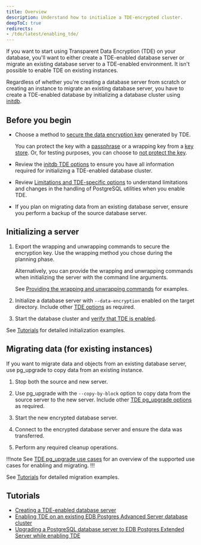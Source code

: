 ```yaml
---
title: Overview
description: Understand how to initialize a TDE-encrypted cluster.
deepToC: true
redirects:
- /tde/latest/enabling_tde/
---
```


If you want to start using Transparent Data Encryption (TDE) on your database, you'll want to either create a TDE-enabled database server or migrate an existing database server to a TDE-enabled environment. It isn't possible to enable TDE on existing instances. 

Regardless of whether you're creating a database server from scratch or creating an instance to migrate an existing database server, you have to create a TDE-enabled database by initializing a database cluster using [initdb](https://www.postgresql.org/docs/15/app-initdb.html). 

## Before you begin

-   Choose a method to [secure the data encryption key](secure_key) generated by TDE.
    
    You can protect the key with a [passphrase](./secure_key/passphrase/) or a wrapping key from a [key store](secure_key/key_store/). Or, for testing purposes, you can choose to [not protect the key](secure_key/disabling_key/).

-   Review the [initdb TDE options](./initdb_tde_options/) to ensure you have all information required for initializing a TDE-enabled database cluster.

-   Review [Limitations and TDE-specific options](./limitations/) to understand limitations and changes in the handling of PostgreSQL utilities when you enable TDE.

-   If you plan on migrating data from an existing database server, ensure you perform a backup of the source database server.

## Initializing a server

1.  Export the wrapping and unwrapping commands to secure the encryption key. Use the wrapping method you chose during the planning phase. 

    Alternatively, you can provide the wrapping and unwrapping commands when initializing the server with the command line arguments.

    See [Providing the wrapping and unwrapping commands](secure_key/#providing-the-wrapping-and-unwrapping-commands-to-tde) for examples.

1.  Initialize a database server with `--data-encryption` enabled on the target directory. Include other [TDE options](initdb_tde_options) as required.

1.  Start the database cluster and [verify that TDE is enabled](./enabling/verifying_tde/).

See [Tutorials](#tutorials) for detailed initialization examples.

## Migrating data (for existing instances)

If you want to migrate data and objects from an existing database server, use pg_upgrade to copy data from an existing instance.

1.  Stop both the source and new server.

1.  Use pg_upgrade with the `--copy-by-block` option to copy data from the source server to the new server. Include other [TDE pg_upgrade options](pg_upgrade_arguments) as required.

1.  Start the new encrypted database server.

1.  Connect to the encrypted database server and ensure the data was transferred.

1.  Perform any required cleanup operations.

!!!note 
See [TDE pg_upgrade use cases](upgrading) for an overview of the supported use cases for enabling and migrating.
!!!

See [Tutorials](#tutorials) for detailed migration examples.

## Tutorials 

* [Creating a TDE-enabled database server](enabling/enabling_tde/)
* [Enabling TDE on an existing EDB Postgres Advanced Server database cluster](enabling/enabling_tde_epas/)
* [Upgrading a PostgreSQL database server to EDB Postgres Extended Server while enabling TDE](enabling/postgres_to_extended/)
